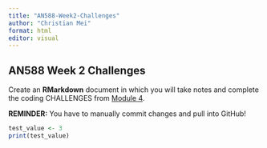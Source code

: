 ```yaml
---
title: "AN588-Week2-Challenges"
author: "Christian Mei"
format: html
editor: visual
---
```


## AN588 Week 2 Challenges

Create an **RMarkdown** document in which you will take notes and complete the coding CHALLENGES from [Module 4](http://fuzzyatelin.github.io/bioanth-stats/module-04/module-04.html).

**REMINDER:** You have to manually commit changes and pull into GitHub!

```r
test_value <- 3
print(test_value)
```
